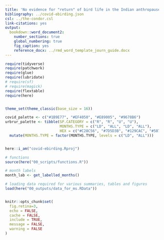 ```yaml
---
title: 'No evidence for "return" of bird life in the Indian anthropause'
bibliography: ../covid-ebirding.json
csl: ../the-condor.csl
link-citations: yes
output: 
  bookdown::word_document2:
    number_sections: true
    global_numbering: true
    fig_caption: yes
    reference_docx: ../rmd_word_template_journ_guide.docx
---
```


<!-- Knit the manuscript using: bookdown::render_book("10_manuscripts/02_bird_reporting/") -->

```r

require(tidyverse)
require(patchwork)
require(glue)
require(lubridate)
# require(sf)
# require(magick)
require(flextable)
require(here)


theme_set(theme_classic(base_size = 16))

covid_palette <- c("#1B9E77", "#EF4050", "#E89005", "#9678B6")
urbrur_palette <- tibble(SP.CATEGORY = c("R", "R", "U", "U"),
                         MONTHS.TYPE = c("LD", "ALL", "LD", "ALL"),
                         HEX = c("#C28C56", "#7D5D3B", "#129CAC", "#507C74")) %>% 
  mutate(MONTHS.TYPE = factor(MONTHS.TYPE, levels = c("LD", "ALL")))


here::i_am("covid-ebirding.Rproj")

# functions
source(here("00_scripts/functions.R"))

# month labels
month_lab <- get_labelled_months()

# loading data required for various summaries, tables and figures
load(here("00_outputs/data_for_ms.RData"))


knitr::opts_chunk$set(
  fig.retina=3,
  echo = FALSE,
  cache = FALSE, 
  include = TRUE,
  message = FALSE, 
  warning = FALSE
)

```
